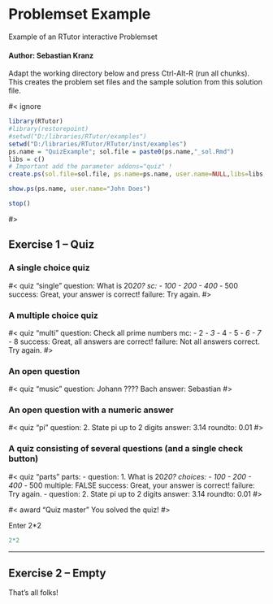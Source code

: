 # Problemset Example

Example of an RTutor interactive Problemset

#### Author:  Sebastian Kranz

Adapt the working directory below and press Ctrl-Alt-R (run all chunks). This creates the problem set files and the sample solution from this solution file.

#< ignore
```r
library(RTutor)
#library(restorepoint)
#setwd("D:/libraries/RTutor/examples")
setwd("D:/libraries/RTutor/RTutor/inst/examples")
ps.name = "QuizExample"; sol.file = paste0(ps.name,"_sol.Rmd")
libs = c() 
# Important add the parameter addons="quiz" !
create.ps(sol.file=sol.file, ps.name=ps.name, user.name=NULL,libs=libs, stop.when.finished=FALSE, addons="quiz")

show.ps(ps.name, user.name="John Does")

stop()
```
#>

## Exercise 1 -- Quiz

### A single choice quiz

#< quiz "single"
question: What is 20*20?
sc:
    - 100
    - 200
    - 400*
    - 500
success: Great, your answer is correct!
failure: Try again.
#>

### A multiple choice quiz

#< quiz "multi"
question: Check all prime numbers
mc:
    - 2*
    - 3*
    - 4
    - 5*
    - 6
    - 7*
    - 8
success: Great, all answers are correct!
failure: Not all answers correct. Try again.
#>


### An open question

#< quiz "music"
question: Johann ???? Bach
answer: Sebastian
#>

### An open question with a numeric answer

#< quiz "pi"
question: 2. State pi up to 2 digits
answer: 3.14
roundto: 0.01
#>


### A quiz consisting of several questions (and a single check button)

#< quiz "parts"
parts:
  - question: 1. What is 20*20?
    choices:
        - 100
        - 200
        - 400*
        - 500
    multiple: FALSE
    success: Great, your answer is correct!
    failure: Try again.
  - question: 2. State pi up to 2 digits
    answer: 3.14
    roundto: 0.01
#>


#< award "Quiz master"
You solved the quiz!
#>


Enter 2*2
```r
2*2
```


---

## Exercise 2 -- Empty

That's all folks!
